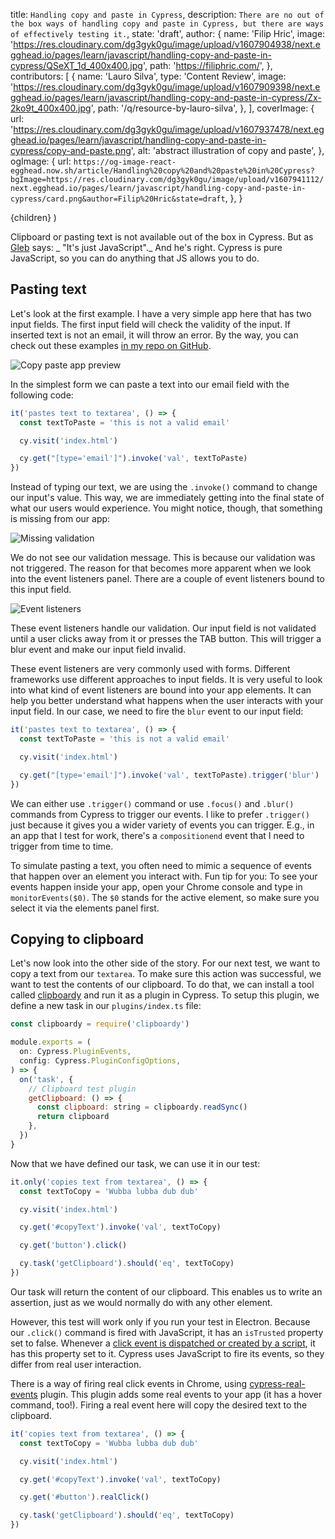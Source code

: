   title: `Handling copy and paste in Cypress`,
  description: `There are no out of the box ways of handling copy and paste in Cypress, but there are ways of effectively testing it.`,
  state: 'draft',
  author: {
    name: 'Filip Hric',
    image:
      'https://res.cloudinary.com/dg3gyk0gu/image/upload/v1607904938/next.egghead.io/pages/learn/javascript/handling-copy-and-paste-in-cypress/QSeXT_1d_400x400.jpg',
    path: 'https://filiphric.com/',
  },
  contributors: [
    {
      name: 'Lauro Silva',
      type: 'Content Review',
      image:
        'https://res.cloudinary.com/dg3gyk0gu/image/upload/v1607909398/next.egghead.io/pages/learn/javascript/handling-copy-and-paste-in-cypress/Zx-2ko9t_400x400.jpg',
      path: '/q/resource-by-lauro-silva',
    },
  ],
  coverImage: {
    url:
      'https://res.cloudinary.com/dg3gyk0gu/image/upload/v1607937478/next.egghead.io/pages/learn/javascript/handling-copy-and-paste-in-cypress/copy-and-paste.png',
    alt: 'abstract illustration of copy and paste',
  },
  ogImage: {
    url: `https://og-image-react-egghead.now.sh/article/Handling%20copy%20and%20paste%20in%20Cypress?bgImage=https://res.cloudinary.com/dg3gyk0gu/image/upload/v1607941112/next.egghead.io/pages/learn/javascript/handling-copy-and-paste-in-cypress/card.png&author=Filip%20Hric&state=draft`,
  },
}


  <UltimateGuide meta={meta}>{children}</UltimateGuide>
)

<div className="prose-reset text-lg font-medium pb-8 mt-8">

Clipboard or pasting text is not available out of the box in Cypress. But as [Gleb](https://twitter.com/bahmutov) says: _ "It's just JavaScript"._ And he's right. Cypress is pure JavaScript, so you can do anything that JS allows you to do.

</div>

## Pasting text

Let's look at the first example. I have a very simple app here that has two input fields. The first input field will check the validity of the input. If inserted text is not an email, it will throw an error. By the way, you can check out these examples [in my repo on GitHub](https://github.com/filiphric/copy-paste).

![Copy paste app preview](https://res.cloudinary.com/dg3gyk0gu/image/upload/v1607904678/next.egghead.io/pages/learn/javascript/handling-copy-and-paste-in-cypress/app.png)

In the simplest form we can paste a text into our email field with the following code:

```js {10}
it('pastes text to textarea', () => {
  const textToPaste = 'this is not a valid email'

  cy.visit('index.html')

  cy.get("[type='email']").invoke('val', textToPaste)
})
```

Instead of typing our text, we are using the `.invoke()` command to change our input's value. This way, we are immediately getting into the final state of what our users would experience. You might notice, though, that something is missing from our app:

![Missing validation](https://res.cloudinary.com/dg3gyk0gu/image/upload/v1607904671/next.egghead.io/pages/learn/javascript/handling-copy-and-paste-in-cypress/missing-validation.png)

We do not see our validation message. This is because our validation was not triggered. The reason for that becomes more apparent when we look into the event listeners panel. There are a couple of event listeners bound to this input field.

![Event listeners](https://res.cloudinary.com/dg3gyk0gu/image/upload/v1607904678/next.egghead.io/pages/learn/javascript/handling-copy-and-paste-in-cypress/event-listeners.png)

These event listeners handle our validation. Our input field is not validated until a user clicks away from it or presses the TAB button. This will trigger a blur event and make our input field invalid.

These event listeners are very commonly used with forms. Different frameworks use different approaches to input fields. It is very useful to look into what kind of event listeners are bound into your app elements. It can help you better understand what happens when the user interacts with your input field. In our case, we need to fire the `blur` event to our input field:

```js
it('pastes text to textarea', () => {
  const textToPaste = 'this is not a valid email'

  cy.visit('index.html')

  cy.get("[type='email']").invoke('val', textToPaste).trigger('blur')
})
```

We can either use `.trigger()` command or use `.focus()` and `.blur()` commands from Cypress to trigger our events. I like to prefer `.trigger()` just because it gives you a wider variety of events you can trigger. E.g., in an app that I test for work, there's a `compositionend` event that I need to trigger from time to time.

To simulate pasting a text, you often need to mimic a sequence of events that happen over an element you interact with. Fun tip for you: To see your events happen inside your app, open your Chrome console and type in `monitorEvents($0)`. The `$0` stands for the active element, so make sure you select it via the elements panel first.

## Copying to clipboard

Let's now look into the other side of the story. For our next test, we want to copy a text from our `textarea`. To make sure this action was successful, we want to test the contents of our clipboard. To do that, we can install a tool called [clipboardy](https://www.npmjs.com/package/clipboardy) and run it as a plugin in Cypress. To setup this plugin, we define a new task in our `plugins/index.ts` file:

```js fileName=plugins/index.ts
const clipboardy = require('clipboardy')

module.exports = (
  on: Cypress.PluginEvents,
  config: Cypress.PluginConfigOptions,
) => {
  on('task', {
    // Clipboard test plugin
    getClipboard: () => {
      const clipboard: string = clipboardy.readSync()
      return clipboard
    },
  })
}
```

Now that we have defined our task, we can use it in our test:

```js
it.only('copies text from textarea', () => {
  const textToCopy = 'Wubba lubba dub dub'

  cy.visit('index.html')

  cy.get('#copyText').invoke('val', textToCopy)

  cy.get('button').click()

  cy.task('getClipboard').should('eq', textToCopy)
})
```

Our task will return the content of our clipboard. This enables us to write an assertion, just as we would normally do with any other element.

However, this test will work only if you run your test in Electron. Because our `.click()` command is fired with JavaScript, it has an `isTrusted` property set to false. Whenever a [click event is dispatched or created by a script](https://developer.mozilla.org/en-US/docs/Web/API/Event/isTrusted), it has this property set to it. Cypress uses JavaScript to fire its events, so they differ from real user interaction.

There is a way of firing real click events in Chrome, using [cypress-real-events](https://github.com/dmtrKovalenko/cypress-real-events) plugin. This plugin adds some real events to your app (it has a hover command, too!). Firing a real event here will copy the desired text to the clipboard.

```js
it('copies text from textarea', () => {
  const textToCopy = 'Wubba lubba dub dub'

  cy.visit('index.html')

  cy.get('#copyText').invoke('val', textToCopy)

  cy.get('#button').realClick()

  cy.task('getClipboard').should('eq', textToCopy)
})
```
